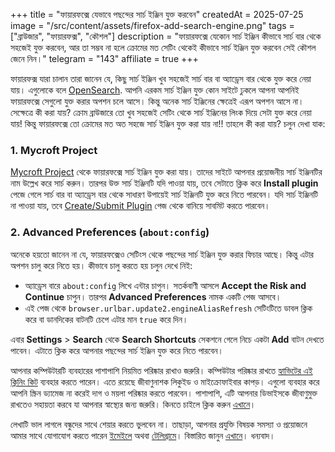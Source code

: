 +++
title = "ফায়ারফক্সে যেভাবে পছন্দের সার্চ ইঞ্জিন যুক্ত করবেন"
createdAt = 2025-07-25
image = "/src/content/assets/firefox-add-search-engine.png"
tags = ["ব্রাউজার", "ফায়ারফক্স", "কৌশল"]
description = "ফায়ারফক্সে যেকোন সার্চ ইঞ্জিন কীভাবে সার্চ বার থেকে সহজেই যুক্ত করবেন, আর তা সম্ভব না হলে ক্রোমের মত সেটিং থেকেই কীভাবে সার্চ ইঞ্জিন যুক্ত করবেন সেই কৌশল জেনে নিন।"
telegram = "143"
affiliate = true
+++

ফায়ারফক্স যারা চালান তারা জানেন যে, কিছু সার্চ ইঞ্জিন খুব সহজেই সার্চ বার বা অ্যাড্রেস বার থেকে যুক্ত করে নেয়া যায়। এগুলোকে বলে [OpenSearch](https://developer.mozilla.org/docs/Web/OpenSearch). আপনি এরকম সার্চ ইঞ্জিন যুক্ত কোন সাইটে ঢুকলে আপনা আপনিই ফায়ারফক্সে সেগুলো যুক্ত করার অপশন চলে আসে। কিন্তু অনেক সার্চ ইঞ্জিনের ক্ষেত্রেই এরূপ অপশন আসে না। সেক্ষেত্রে কী করা যায়? ক্রোম ব্রাউজারে তো খুব সহজেই সেটিং থেকে সার্চ ইঞ্জিনের লিংক দিয়ে সেটা যুক্ত করে নেয়া যায়! কিন্তু ফায়ারফক্সে তো ক্রোমের মত অত সহজে সার্চ ইঞ্জিন যুক্ত করা যায় না!! তাহলে কী করা যায়? চলুন দেখা যাক:

### 1. Mycroft Project

[Mycroft Project](https://mycroftproject.com/) থেকে ফায়ারফক্সে সার্চ ইঞ্জিন যুক্ত করা যায়। তাদের সাইটে আপনার প্রয়োজনীয় সার্চ ইঞ্জিনটির নাম উল্লেখ করে সার্চ করুন। তারপর উক্ত সার্চ ইঞ্জিনটি যদি পাওয়া যায়, তবে সেটাতে ক্লিক করে **Install plugin** পেজে গেলে সার্চ বার বা অ্যাড্রেস বার থেকে সাধারণ উপায়েই সার্চ ইঞ্জিনটি যুক্ত করে নিতে পারবেন। যদি সার্চ ইঞ্জিনটি না পাওয়া যায়, তবে [Create/Submit Plugin](https://mycroftproject.com/submitos.html) পেজ থেকে বানিয়ে সাবমিট করতে পারবেন।

### 2. Advanced Preferences (`about:config`)

অনেকে হয়তো জানেন না যে, ফায়ারফক্সেও সেটিংস থেকে পছন্দের সার্চ ইঞ্জিন যুক্ত করার ফিচার আছে। কিন্তু এটার অপশন চালু করে নিতে হয়। কীভাবে চালু করতে হয় চলুন দেখে নিই:

- অ্যাড্রেস বারে `about:config` লিখে এন্টার চাপুন। সতর্কবাণী আসলে **Accept the Risk and Continue** চাপুন। তারপর **Advanced Preferences** নামক একটি পেজ আসবে।
- এই পেজ থেকে `browser.urlbar.update2.engineAliasRefresh` সেটিংটিতে ডাবল ক্লিক করে বা ডানদিকের বাটনটি চেপে এটার মান `true` করে দিন।

এবার **Settings** > **Search** থেকে **Search Shortcuts** সেকশনে গেলে নিচে একটা **Add** বাটন দেখতে পাবেন। এটাতে ক্লিক করে আপনার পছন্দের সার্চ ইঞ্জিন যুক্ত করে নিতে পারবেন।

আপনার কম্পিউটারটি ব্যবহারের পাশাপাশি নিয়মিত পরিষ্কার রাখাও জরুরি। কম্পিউটার পরিষ্কার রাখতে <a class="aff_link" href="https://rkmri.co/2epINlAM0Mop/">হ্যাভিটের এই ক্লিনিং কিট</a> ব্যবহার করতে পারেন। এতে রয়েছে জীবাণুনাশক লিকুইড ও মাইক্রোফাইবার কাপড়। এগুলো ব্যবহার করে আপনি স্ক্রিন ড্যামেজ না করেই দাগ ও ময়লা পরিষ্কার করতে পারবেন। পাশাপাশি, এটি আপনার ডিভাইসকে জীবাণুমুক্ত রাখতেও সহায়তা করবে যা আপনার স্বাস্থ্যের জন্য জরুরি। কিনতে চাইলে ক্লিক করুন <a class="aff_link" href="https://rkmri.co/2epINlAM0Mop/">এখানে</a>।

লেখাটি ভাল লাগলে বন্ধুদের সাথে শেয়ার করতে ভুলবেন না। তাছাড়া, আপনার প্রযুক্তি বিষয়ক সমস্যা ও প্রয়োজনে আমার সাথে যোগাযোগ করতে পারেন [ইমেইলে](mailto:khalidershell.duarg@slmail.me) অথবা [টেলিগ্রামে](https://t.me/khalidershell)। বিস্তারিত জানুন [এখানে](services)। ধন্যবাদ।
